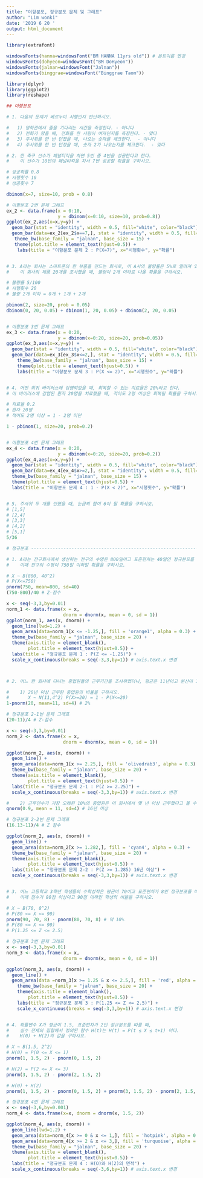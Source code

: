 ```yaml
---
title: "이항분포, 정규분포 문제 및 그래프"
author: "Lim wonki"
date: '2019 6 20 '
output: html_document
---
```


```r
library(extrafont)

windowsFonts(hanna=windowsFont("BM HANNA 11yrs old")) # 폰트이름 변경 
windowsFonts(dohyeon=windowsFont("BM DoHyeon"))
windowsFonts(jalnan=windowsFont("Jalnan"))
windowsFonts(binggrae=windowsFont("Binggrae Taom"))

library(dplyr)
library(ggplot2)
library(reshape)
```
```r
## 이항분포

# 1. 다음의 문제가 베르누이 시행인지 판단하시오. 

#   1) 영화관에서 줄을 기다리는 시간을 측정한다. - 아니다
#   2) 전화가 왔을 때, 전화를 한 사람이 여자인지를 측정한다. - 맞다
#   3) 주사위를 한 번 던졌을 때, 나오는 숫자를 체크한다.  - 아니다
#   4) 주사위를 한 번 던졌을 때, 숫자 2가 나오는지를 체크한다.  - 맞다 

# 2. 한 축구 선수가 페널티킥을 차면 5번 중 4번을 성공한다고 한다.
#    이 선수가 10번의 페널티킥을 차서 7번 성공할 확률을 구하시오.

# 성공확률 0.8
# 시행횟수 10
# 성공횟수 7

dbinom(x=7, size=10, prob = 0.8)

# 이항분포 2번 문제 그래프 
ex_2 <- data.frame(x = 0:10,
                   y = dbinom(x=0:10, size=10, prob=0.8))
ggplot(ex_2,aes(x=x,y=y)) +
  geom_bar(stat = "identity", width = 0.5, fill="white", color="black") +
  geom_bar(data=ex_2[ex_2$x==7,], stat = "identity", width = 0.5, fill="Coral1", color="black", alpha = 0.4) +
   theme_bw(base_family = "jalnan", base_size = 15) +
   theme(plot.title = element_text(hjust=0.5)) +
    labs(title = "이항분포 문제 2 : P(X=7)", x="시행횟수", y="확률")


# 3. A라는 회사는 스마트폰의 한 부품을 만드는 회사로, 이 A사의 불량률은 5%로 알려져 있다.
#    이 회사의 제품 20개를 조사했을 때, 불량이 2개 이하로 나올 확률을 구하시오.

# 불량률 5/100 
# 시행횟수 20
# 불량 2개 이하 = 0개 + 1개 + 2개

pbinom(2, size=20, prob = 0.05)
dbinom(0, 20, 0.05) + dbinom(1, 20, 0.05) + dbinom(2, 20, 0.05)


# 이항분포 3번 문제 그래프 
ex_3 <- data.frame(x = 0:20,
                   y = dbinom(x=0:20, size=20, prob=0.05))
ggplot(ex_3,aes(x=x,y=y)) +
  geom_bar(stat = "identity", width = 0.5, fill="white", color="black") +
  geom_bar(data=ex_3[ex_3$x<=2,], stat = "identity", width = 0.5, fill="gold1", color="black", alpha = 0.4) +
    theme_bw(base_family = "jalnan", base_size = 15) +
    theme(plot.title = element_text(hjust=0.5)) +
    labs(title = "이항분포 문제 3 : P(X <= 2)", x="시행횟수", y="확률")


# 4. 어떤 희귀 바이러스에 감염되었을 때, 회복할 수 있는 치료율은 20%라고 한다. 
# 이 바이러스에 감염된 환자 20명을 치료했을 때, 적어도 2명 이상은 회복될 확률을 구하시오.

# 치료율 0.2
# 환자 20명
# 적어도 2명 이상 = 1 - 2명 미만

1 - pbinom(1, size=20, prob=0.2)


# 이항분포 4번 문제 그래프
ex_4 <- data.frame(x = 0:20,
                   y = dbinom(x=0:20, size=20, prob=0.2))
ggplot(ex_4,aes(x=x,y=y)) +
  geom_bar(stat = "identity", width = 0.5, fill="white", color="black") +
  geom_bar(data=ex_4[ex_4$x>=2,], stat = "identity", width = 0.5, fill="royalblue1", color="black", alpha = 0.4) +
  theme_bw(base_family = "jalnan", base_size = 15) +
  theme(plot.title = element_text(hjust=0.5)) +
  labs(title = "이항분포 문제 4 : 1 - P(X < 2)", x="시행횟수", y="확률")


# 5. 주사위 두 개를 던졌을 때, 눈금의 합이 6이 될 확률을 구하시오.
# [1,5] 
# [2,4]
# [3,3]
# [4,2]
# [5,1]
5/36

# 정규분포 ----------------------------------------------------------------

# 1. A라는 전구회사에서 생산하는 전구의 수명은 800일이고 표준편차는 40일인 정규분포를 따른다고 한다.  
#    이때 전구의 수명이 750일 이하일 확률을 구하시오.

# X ~ B(800, 40^2)
# P(X<=750)
pnorm(750, mean=800, sd=40)
(750-800)/40 # Z-점수

x <- seq(-3,3,by=0.01)
norm_1 <- data.frame(x = x, 
                     dnorm = dnorm(x, mean = 0, sd = 1))
ggplot(norm_1, aes(x, dnorm)) + 
  geom_line(lwd=1.2) + 
  geom_area(data=norm_1[x <= -1.25,], fill = 'orange1', alpha = 0.3) +   # H(0)
  theme_bw(base_family = "jalnan", base_size = 20) +
  theme(axis.title = element_blank(),
        plot.title = element_text(hjust=0.5)) +
  labs(title = "정규분포 문제 1 : P(Z <= -1.25)") +
  scale_x_continuous(breaks = seq(-3,3,by=1)) # axis.text.x 변경 



# 2. 어느 한 회사에 다니는 종업원들의 근무기간을 조사하였더니, 평균은 11년이고 분산이 16년인 정규분포를 따른다고 한다.     

#    1) 20년 이상 근무한 종업원의 비율을 구하시오.   
#       X ~ N(11,4^2) P(X>=20) = 1 - P(X<=20)
1-pnorm(20, mean=11, sd=4) # 2%

# 정규분포 2-1번 문제 그래프 
(20-11)/4 # Z-점수

x <- seq(-3,3,by=0.01)
norm_2 <- data.frame(x = x, 
                     dnorm = dnorm(x, mean = 0, sd = 1))

ggplot(norm_2, aes(x, dnorm)) + 
  geom_line() + 
  geom_area(data=norm_1[x >= 2.25,], fill = 'olivedrab3', alpha = 0.3) +  
  theme_bw(base_family = "jalnan", base_size = 20) +
  theme(axis.title = element_blank(),
        plot.title = element_text(hjust=0.5)) +
  labs(title = "정규분포 문제 2-1 : P(Z >= 2.25)") +
  scale_x_continuous(breaks = seq(-3,3,by=1)) # axis.text.x 변경

#    2) 근무연수가 가장 오래된 10%의 종업원은 이 회사에서 몇 년 이상 근무했다고 볼 수 있는가?
qnorm(0.9, mean = 11, sd=4) # 16년 이상 

# 정규분포 2-2번 문제 그래프 
(16.13-11)/4 # Z 점수

ggplot(norm_2, aes(x, dnorm)) + 
  geom_line() + 
  geom_area(data=norm_2[x >= 1.282,], fill = 'cyan4', alpha = 0.3) +  
  theme_bw(base_family = "jalnan", base_size = 20) +
  theme(axis.title = element_blank(),
        plot.title = element_text(hjust=0.5)) +
  labs(title = "정규분포 문제 2-2 : P(Z >= 1.285) 16년 이상") +
  scale_x_continuous(breaks = seq(-3,3,by=1)) # axis.text.x 변경


# 3. 어느 고등학교 3학년 학생들의 수학성적은 평균이 70이고 표준편차가 8인 정규분포를 따른다고 한다.  
#    이때 점수가 80점 이상이고 90점 이하인 학생의 비율을 구하시오.

# X ~ B(70, 8^2)
# P(80 <= X <= 90)
pnorm(90, 70, 8) - pnorm(80, 70, 8) # 약 10% 
# P(80 <= X <= 90)
# P(1.25 <= Z <= 2.5)

# 정규분포 3번 문제 그래프 
x <- seq(-3,3,by=0.01)
norm_3 <- data.frame(x = x, 
                     dnorm = dnorm(x, mean = 0, sd = 1)) 

ggplot(norm_3, aes(x, dnorm)) + 
  geom_line() + 
  geom_area(data =norm_3[x >= 1.25 & x <= 2.5,], fill = 'red', alpha = 0.3) +  
    theme_bw(base_family = "jalnan", base_size = 20) +
    theme(axis.title = element_blank(),
        plot.title = element_text(hjust=0.5)) +
    labs(title = "정규분포 문제 3 : P(1.25 <= Z <= 2.5)") +
    scale_x_continuous(breaks = seq(-3,3,by=1)) # axis.text.x 변경 


# 4. 확률변수 X가 평균이 1.5, 표준편차가 2인 정규분포를 따를 때, 
#    실수 전체의 집합에서 정의된 함수 H(t)는 H(t) = P(t ≤ X ≤ t+1) 이다. 
#    H(0) + H(2)의 값을 구하시오.

# X ~ B(1.5, 2^2)
# H(0) = P(0 <= X <= 1)
pnorm(1, 1.5, 2) - pnorm(0, 1.5, 2)

# H(2) = P(2 <= X <= 3)
pnorm(3, 1.5, 2) - pnorm(2, 1.5, 2)

# H(0) + H(2)
pnorm(1, 1.5, 2) - pnorm(0, 1.5, 2) + pnorm(3, 1.5, 2) - pnorm(2, 1.5, 2)

# 정규분포 4번 문제 그래프
x <- seq(-3,6,by=0.001)
norm_4 <- data.frame(x=x, dnorm = dnorm(x, 1.5, 2))

ggplot(norm_4, aes(x, dnorm)) + 
  geom_line(lwd=1.2) + 
  geom_area(data=norm_4[x >= 0 & x <= 1,], fill = 'hotpink', alpha = 0.3) +   # H(0)
  geom_area(data=norm_4[x >= 2 & x <= 3,], fill = 'turquoise', alpha = 0.3) + # H(2)
  theme_bw(base_family = "jalnan", base_size = 20) +
  theme(axis.title = element_blank(),
        plot.title = element_text(hjust=0.5)) +
  labs(title = "정규분포 문제 4 : H(O)와 H(2)의 면적") +
  scale_x_continuous(breaks = seq(-3,6,by=1)) # axis.text.x 변경



```

